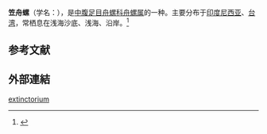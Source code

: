 {{Speciesbox 
 | taxon = Calyptraea extinctorium
 | authority = Lamarck, 1822
}}

'''笠舟螺'''（学名：''{{lang|la|Calyptraea extinctorium}}''），是[[中腹足目|中腹足目]][[舟螺科|舟螺科]][[舟螺属|舟螺属]]的一种。主要分布于[[印度尼西亚|印度尼西亚]]、[[台湾|台湾]]，常栖息在浅海沙底、浅海、沿岸。<ref>{{cite web|url=http://shell.sinica.edu.tw/chinese/shellbase_detail.php?science_no=457|title=国际贝库：笠舟螺|publisher=台湾贝类资料库|accessdate=2009-08-11|archive-date=2020-04-19|archive-url=https://web.archive.org/web/20200419155058/http://shell.sinica.edu.tw/chinese/shellbase_detail.php?science_no=457|dead-url=no}}</ref>

==参考文献==
{{reflist|2}}

==外部連結==
{{Taxonbar}}
[[Category:舟螺屬|extinctorium]]
{{Mollusc-stub}}